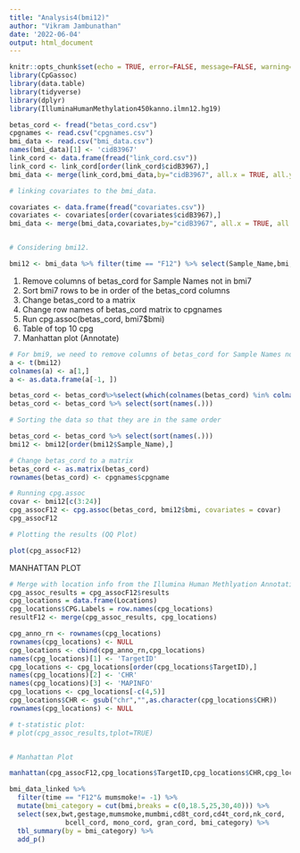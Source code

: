 ---
title: "Analysis4(bmi12)"
author: "Vikram Jambunathan"
date: '2022-06-04'
output: html_document
---

```{r setup, include=FALSE}
knitr::opts_chunk$set(echo = TRUE, error=FALSE, message=FALSE, warning=FALSE)
library(CpGassoc)
library(data.table)
library(tidyverse)
library(dplyr)
library(IlluminaHumanMethylation450kanno.ilmn12.hg19)
```


```{r}
betas_cord <- fread("betas_cord.csv")
cpgnames <- read.csv("cpgnames.csv")
bmi_data <- read.csv("bmi_data.csv")
names(bmi_data)[1] <- 'cidB3967'
link_cord <- data.frame(fread("link_cord.csv"))
link_cord <- link_cord[order(link_cord$cidB3967),]
bmi_data <- merge(link_cord,bmi_data,by="cidB3967", all.x = TRUE, all.y = TRUE)

# linking covariates to the bmi_data.

covariates <- data.frame(fread("covariates.csv"))
covariates <- covariates[order(covariates$cidB3967),]
bmi_data <- merge(bmi_data,covariates,by="cidB3967", all.x = TRUE, all.y = TRUE)


# Considering bmi12.

bmi12 <- bmi_data %>% filter(time == "F12") %>% select(Sample_Name,bmi,c(8:29)) %>% na.omit()


```


1. Remove columns of betas_cord for Sample Names not in bmi7
2. Sort bmi7 rows to be in order of the betas_cord columns
3. Change betas_cord to a matrix
4. Change row names of betas_cord matrix to cpgnames
5. Run cpg.assoc(betas_cord, bmi7$bmi)
6. Table of top 10 cpg
7. Manhattan plot (Annotate)


```{r}
# For bmi9, we need to remove columns of betas_cord for Sample Names not in bmi9
a <- t(bmi12)
colnames(a) <- a[1,]
a <- as.data.frame(a[-1, ])

betas_cord <- betas_cord%>%select(which(colnames(betas_cord) %in% colnames(a)))
betas_cord <- betas_cord %>% select(sort(names(.)))

```

```{r}
# Sorting the data so that they are in the same order

betas_cord <- betas_cord %>% select(sort(names(.)))
bmi12 <- bmi12[order(bmi12$Sample_Name),]

```

```{r}
# Change betas_cord to a matrix
betas_cord <- as.matrix(betas_cord)
rownames(betas_cord) <- cpgnames$cpgname
```

```{r}
# Running cpg.assoc
covar <- bmi12[c(3:24)]
cpg_assocF12 <- cpg.assoc(betas_cord, bmi12$bmi, covariates = covar)
cpg_assocF12

```

```{r}

# Plotting the results (QQ Plot)

plot(cpg_assocF12)

```


MANHATTAN PLOT

```{r}
# Merge with location info from the Illumina Human Methlyation Annotation Package.
cpg_assoc_results = cpg_assocF12$results
cpg_locations = data.frame(Locations)
cpg_locations$CPG.Labels = row.names(cpg_locations)
resultF12 <- merge(cpg_assoc_results, cpg_locations)
```

```{r}
cpg_anno_rn <- rownames(cpg_locations)
rownames(cpg_locations) <- NULL
cpg_locations <- cbind(cpg_anno_rn,cpg_locations)
names(cpg_locations)[1] <- 'TargetID'
cpg_locations <- cpg_locations[order(cpg_locations$TargetID),]
names(cpg_locations)[2] <- 'CHR'
names(cpg_locations)[3] <- 'MAPINFO'
cpg_locations <- cpg_locations[-c(4,5)]
cpg_locations$CHR <- gsub("chr","",as.character(cpg_locations$CHR))
rownames(cpg_locations) <- NULL
```

```{r}
# t-statistic plot:
# plot(cpg_assoc_results,tplot=TRUE)


# Manhattan Plot

manhattan(cpg_assocF12,cpg_locations$TargetID,cpg_locations$CHR,cpg_locations$MAPINFO)

```


```{r}
bmi_data_linked %>%
  filter(time == "F12"& mumsmoke!= -1) %>%
  mutate(bmi_category = cut(bmi,breaks = c(0,18.5,25,30,40))) %>%
  select(sex,bwt,gestage,mumsmoke,mumbmi,cd8t_cord,cd4t_cord,nk_cord,
              bcell_cord, mono_cord, gran_cord, bmi_category) %>%
  tbl_summary(by = bmi_category) %>%
  add_p()
```